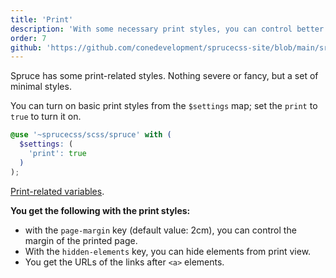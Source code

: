 ```yaml
---
title: 'Print'
description: 'With some necessary print styles, you can control better your print view with Spruce CSS framework.'
order: 7
github: 'https://github.com/conedevelopment/sprucecss-site/blob/main/src/docs/getting-started/print.mdx'
---
```


<p className="lead">Spruce has some print-related styles. Nothing severe or fancy, but a set of minimal styles.</p>

You can turn on basic print styles from the `$settings` map; set the `print` to `true` to turn it on.

```scss
@use '~sprucecss/scss/spruce' with (
  $settings: (
    'print': true
  )
);
```

[Print-related variables](/docs/sass/variables#print).

**You get the following with the print styles:**

- with the `page-margin` key (default value: 2cm), you can control the margin of the printed page.
- With the `hidden-elements` key, you can hide elements from print view.
- You get the URLs of the links after `<a>` elements.
